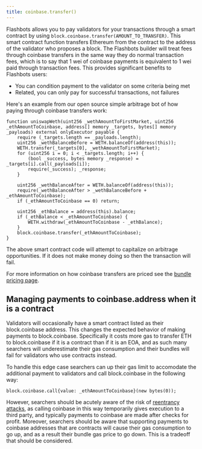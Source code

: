 ```yaml
---
title: coinbase.transfer()
---
```


Flashbots allows you to pay validators for your transactions through a smart contract by using `block.coinbase.transfer(AMOUNT_TO_TRANSFER)`. This smart contract function transfers Ethereum from the contract to the address of the validator who proposes a block. The Flashbots builder will treat fees through coinbase transfers in the same way they do normal transaction fees, which is to say that 1 wei of coinbase payments is equivalent to 1 wei paid through transaction fees. This provides significant benefits to Flashbots users:
* You can condition payment to the validator on some criteria being met
* Related, you can only pay for successful transactions, not failures

Here's an example from our open source simple arbitrage bot of how paying through coinbase transfers work:

```solidity
function uniswapWeth(uint256 _wethAmountToFirstMarket, uint256 _ethAmountToCoinbase, address[] memory _targets, bytes[] memory _payloads) external onlyExecutor payable {
    require (_targets.length == _payloads.length);
    uint256 _wethBalanceBefore = WETH.balanceOf(address(this));
    WETH.transfer(_targets[0], _wethAmountToFirstMarket);
    for (uint256 i = 0; i < _targets.length; i++) {
        (bool _success, bytes memory _response) = _targets[i].call(_payloads[i]);
        require(_success); _response;
    }

    uint256 _wethBalanceAfter = WETH.balanceOf(address(this));
    require(_wethBalanceAfter > _wethBalanceBefore + _ethAmountToCoinbase);
    if (_ethAmountToCoinbase == 0) return;

    uint256 _ethBalance = address(this).balance;
    if (_ethBalance < _ethAmountToCoinbase) {
        WETH.withdraw(_ethAmountToCoinbase - _ethBalance);
    }
    block.coinbase.transfer(_ethAmountToCoinbase);
}
```

The above smart contract code will attempt to capitalize on arbitrage opportunities. If it does not make money doing so then the transaction will fail.

For more information on how coinbase transfers are priced see the [bundle pricing page](/flashbots-auction/searchers/advanced/bundle-pricing).

## Managing payments to coinbase.address when it is a contract
Validators will occasionally have a smart contract listed as their block.coinbase address. This changes the expected behavior of making payments to block.coinbase. Specifically it costs more gas to transfer ETH to block.coinbase if it is a contract than if it is an EOA, and as such many searchers will underestimate their gas consumption and their bundles will fail for validators who use contracts instead.

To handle this edge case searchers can up their gas limit to accomodate the additional payment to validators and call block.coinbase in the following way:

```solidity
block.coinbase.call{value: _ethAmountToCoinbase}(new bytes(0));
```

However, searchers should be acutely aware of the risk of [reentrancy attacks](https://medium.com/coinmonks/protect-your-solidity-smart-contracts-from-reentrancy-attacks-9972c3af7c21), as calling coinbase in this way temporarily gives execution to a third party, and typically payments to coinbase are made after checks for profit. Moreover, searchers should be aware that supporting payments to coinbase addresses that are contracts will cause their gas consumption to go up, and as a result their bundle gas price to go down. This is a tradeoff that should be considered.
